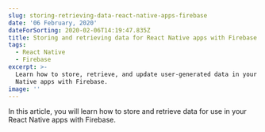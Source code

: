 ```yaml
---
slug: storing-retrieving-data-react-native-apps-firebase
date: '06 February, 2020'
dateForSorting: 2020-02-06T14:19:47.835Z
title: Storing and retrieving data for React Native apps with Firebase
tags:
  - React Native
  - Firebase
excerpt: >-
  Learn how to store, retrieve, and update user-generated data in your React
  Native apps with Firebase.
image: ''
---
```

In this article, you will learn how to store and retrieve data for use in your React Native apps with Firebase.
